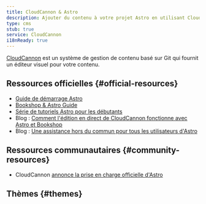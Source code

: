 ```yaml
---
title: CloudCannon & Astro
description: Ajouter du contenu à votre projet Astro en utilisant CloudCannon comme CMS
type: cms
stub: true
service: CloudCannon
i18nReady: true
---
```



[CloudCannon](https://cloudcannon.com) est un système de gestion de contenu basé sur Git qui fournit un éditeur visuel pour votre contenu.

## Ressources officielles \{#official-resources\}

- [Guide de démarrage Astro](https://cloudcannon.com/documentation/guides/astro-starter-guide/)
- [Bookshop & Astro Guide](https://cloudcannon.com/documentation/guides/bookshop-astro-guide/)
- [Série de tutoriels Astro pour les débutants](https://cloudcannon.com/tutorials/astro-beginners-tutorial-series/)
- Blog : [Comment l'édition en direct de CloudCannon fonctionne avec Astro et Bookshop](https://cloudcannon.com/blog/how-cloudcannons-live-editing-works-with-astro-and-bookshop/)
- Blog : [Une assistance hors du commun pour tous les utilisateurs d'Astro](https://cloudcannon.com/blog/out-of-this-world-support-for-all-astro-users/)

## Ressources communautaires  \{#community-resources\}

- CloudCannon [annonce la prise en charge officielle d'Astro](https://astro.build/blog/astro-cloudcannon-support/)

## Thèmes \{#themes\}

<Grid>
    <Card title="Sendit" href="https://astro.build/themes/details/sendit/" thumbnail="sendit.png"/>
</Grid>